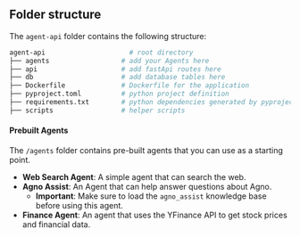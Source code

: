 ## Folder structure

The `agent-api` folder contains the following structure:

```bash
agent-api                     # root directory
├── agents                  # add your Agents here
├── api                     # add fastApi routes here
├── db                      # add database tables here
├── Dockerfile              # Dockerfile for the application
├── pyproject.toml          # python project definition
├── requirements.txt        # python dependencies generated by pyproject.toml
├── scripts                 # helper scripts
```

#### Prebuilt Agents

The `/agents` folder contains pre-built agents that you can use as a starting point.

- **Web Search Agent**: A simple agent that can search the web.
- **Agno Assist**: An Agent that can help answer questions about Agno.
    - **Important**: Make sure to load the `agno_assist` knowledge base before using this agent.
- **Finance Agent**: An agent that uses the YFinance API to get stock prices and financial data.